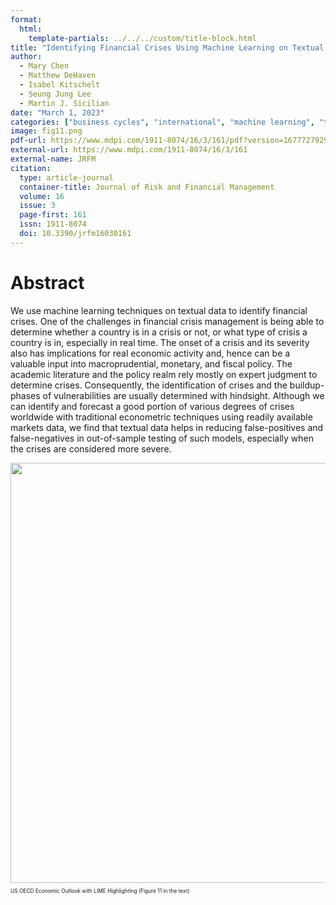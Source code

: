 ```yaml
---
format: 
  html:
    template-partials: ../../../custom/title-block.html
title: "Identifying Financial Crises Using Machine Learning on Textual Data"
author: 
  - Mary Chen
  - Matthew DeHaven
  - Isabel Kitschelt
  - Seung Jung Lee
  - Martin J. Sicilian
date: "March 1, 2023"
categories: ["business cycles", "international", "machine learning", "text analysis"]
image: fig11.png
pdf-url: https://www.mdpi.com/1911-8074/16/3/161/pdf?version=1677727929
external-url: https://www.mdpi.com/1911-8074/16/3/161
external-name: JRFM
citation:
  type: article-journal
  container-title: Journal of Risk and Financial Management
  volume: 16
  issue: 3
  page-first: 161
  issn: 1911-8074
  doi: 10.3390/jrfm16030161
---
```


# Abstract

We use machine learning techniques on textual data to identify financial crises. One of the challenges in financial crisis management is being able to determine whether a country is in a crisis or not, or what type of crisis a country is in, especially in real time. The onset of a crisis and its severity also has implications for real economic activity and, hence can be a valuable input into macroprudential, monetary, and fiscal policy. The academic literature and the policy realm rely mostly on expert judgment to determine crises. Consequently, the identification of crises and the buildup-phases of vulnerabilities are usually determined with hindsight. Although we can identify and forecast a good portion of various degrees of crises worldwide with traditional econometric techniques using readily available markets data, we find that textual data helps in reducing false-positives and false-negatives in out-of-sample testing of such models, especially when the crises are considered more severe.


::: {#fig-1 style="font-size: 60%;"}
![](fig11.png){width=7in}

US OECD Economic Outlook with LIME Highlighting (Figure 11 in the text)
:::
